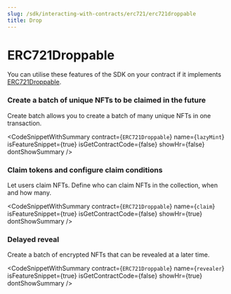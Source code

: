 ```yaml
---
slug: /sdk/interacting-with-contracts/erc721/erc721droppable
title: Drop
---
```



# ERC721Droppable



You can utilise these features of the SDK on your contract if it implements [ERC721Droppable](/extensions/erc-721/erc721droppable).

<div className="row" style={{ marginBottom: 24 }}>
  <div className="col col--12" style={{ marginTop: 8 }}>
    <QuickstartCard
      name="Learn how to implement ERC721Droppable"
      link={"/extensions/erc-721/erc721droppable"}
      image="/assets/icons/general.png"
    />
  </div>
</div>



### Create a batch of unique NFTs to be claimed in the future





Create batch allows you to create a batch of many unique NFTs in one transaction.



<CodeSnippetWithSummary
      contract={`ERC721Droppable`}
      name={`lazyMint`}
      isFeatureSnippet={true}
      isGetContractCode={false}
      showHr={false}
      dontShowSummary
    />
  

### Claim tokens and configure claim conditions





Let users claim NFTs. Define who can claim NFTs in the collection, when and how many.



<CodeSnippetWithSummary
      contract={`ERC721Droppable`}
      name={`claim`}
      isFeatureSnippet={true}
      isGetContractCode={false}
      showHr={true}
      dontShowSummary
    />
  

### Delayed reveal





Create a batch of encrypted NFTs that can be revealed at a later time.



<CodeSnippetWithSummary
      contract={`ERC721Droppable`}
      name={`revealer`}
      isFeatureSnippet={true}
      isGetContractCode={false}
      showHr={true}
      dontShowSummary
    />
  


